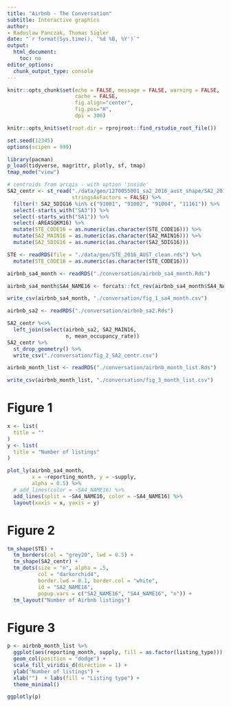 ```yaml
---
title: "Airbnb - The Conversation"
subtitle: Interactive graphics
author:
- Radoslaw Panczak, Thomas Sigler
date: "`r format(Sys.time(), '%d %B, %Y')`"
output:
  html_document:
    toc: no
editor_options: 
  chunk_output_type: console
---
```


<!-- ------------------------------------------------------------ --> 

```r
knitr::opts_chunk$set(echo = FALSE, message = FALSE, warning = FALSE, 
                      cache = FALSE,
                      fig.align="center",
                      fig.pos="H",
                      dpi = 300)

knitr::opts_knit$set(root.dir = rprojroot::find_rstudio_root_file())

set.seed(12345)
options(scipen = 999)

library(pacman) 
p_load(tidyverse, magrittr, plotly, sf, tmap)
tmap_mode("view") 

```

```r
# centroids from arcgis - with option 'inside'
SA2_centr <- st_read("./data/geo/1270055001_sa2_2016_aust_shape/SA2_2016_AUST_centr_inside.shp",
                     stringsAsFactors = FALSE) %>% 
  filter(! SA2_5DIG16 %in% c("91001", "91002", "91004", "11161")) %>% 
  select(-starts_with("SA3")) %>% 
  select(-starts_with("SA1")) %>% 
  select(-AREASQKM16) %>%
  mutate(STE_CODE16 = as.numeric(as.character(STE_CODE16))) %>% 
  mutate(SA2_MAIN16 = as.numeric(as.character(SA2_MAIN16))) %>% 
  mutate(SA2_5DIG16 = as.numeric(as.character(SA2_5DIG16)))

STE <- readRDS(file = "./data/geo/STE_2016_AUST_clean.rds") %>%  
  mutate(STE_CODE16 = as.numeric(as.character(STE_CODE16))) 

airbnb_sa4_month <- readRDS("./conversation/airbnb_sa4_month.Rds")

airbnb_sa4_month$SA4_NAME16 <- forcats::fct_rev(airbnb_sa4_month$SA4_NAME16)

write_csv(airbnb_sa4_month, "./conversation/fig_1_sa4_month.csv")

airbnb_sa2 <- readRDS("./conversation/airbnb_sa2.Rds")

SA2_centr %<>% 
  left_join(select(airbnb_sa2, SA2_MAIN16,
                   n, mean_occupancy_rate))
SA2_centr %>% 
  st_drop_geometry() %>% 
  write_csv("./conversation/fig_2_SA2_centr.csv")

airbnb_month_list <- readRDS("./conversation/airbnb_month_list.Rds")

write_csv(airbnb_month_list, "./conversation/fig_3_month_list.csv")
```

# Figure 1

```r
x <- list(
  title = ""
)
y <- list(
  title = "Number of listings"
)

plot_ly(airbnb_sa4_month, 
        x = ~reporting_month, y = ~supply,
        alpha = 0.5) %>%
  # add_lines(color = ~SA4_NAME16) %>% 
  add_lines(split = ~SA4_NAME16, color = ~SA4_NAME16) %>% 
  layout(xaxis = x, yaxis = y)
```

# Figure 2

```r
tm_shape(STE) +
  tm_borders(col = "grey20", lwd = 0.5) +
  tm_shape(SA2_centr) +
  tm_dots(size = "n", alpha = .5,
          col = "darkorchid4", 
          border.lwd = 0.1, border.col = "white",
          id = "SA2_NAME16", 
          popup.vars = c("SA2_NAME16", "SA4_NAME16", "n")) +
  tm_layout("Number of Airbnb listings")
```

# Figure 3

```r
p <- airbnb_month_list %>%
  ggplot(aes(reporting_month, supply, fill = as.factor(listing_type))) + 
  geom_col(position = "dodge") +
  scale_fill_viridis_d(direction = 1) +
  ylab("Number of listings") +
  xlab("")  + labs(fill = "Listing type") + 
  theme_minimal()

ggplotly(p)
```